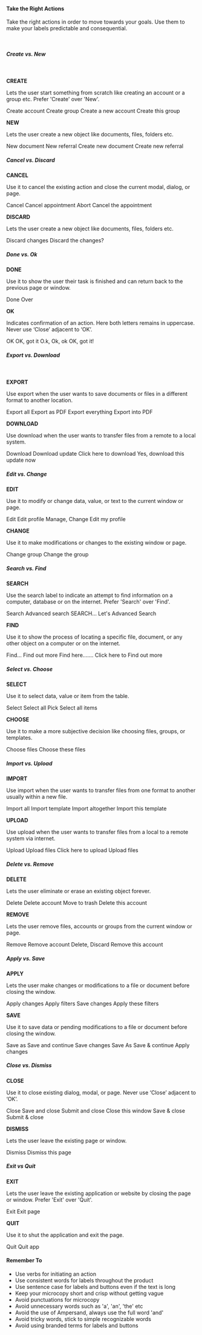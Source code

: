 #### Take the Right Actions
Take the right actions in order to move towards your goals. Use them to make your labels predictable and consequential.

<br />

##### Create vs. New

<br />

**CREATE**

Lets the user start something from scratch like creating an account or a group etc. Prefer 'Create' over 'New'.

<Rules>
  <DOs>
    <InlineMessage>
      <IconWrapper> Create account </IconWrapper>
    </InlineMessage>
    <InlineMessage>
      <IconWrapper> Create group </IconWrapper>
    </InlineMessage>
  </DOs>
  <DONTs>
    <InlineMessage>
      <IconWrapper iconType='error'>
        Create a new account
      </IconWrapper>
    </InlineMessage>
    <InlineMessage>
      <IconWrapper iconType='error'>
        Create this group
      </IconWrapper>
    </InlineMessage>
  </DONTs>
</Rules>

**NEW**

Lets the user create a new object like documents, files, folders etc.

<Rules>
  <DOs>
    <InlineMessage>
      <IconWrapper> New document </IconWrapper>
    </InlineMessage>
    <InlineMessage>
      <IconWrapper> New referral </IconWrapper>
    </InlineMessage>
  </DOs>
  <DONTs>
    <InlineMessage>
      <IconWrapper iconType='error'>
        Create new document
      </IconWrapper>
    </InlineMessage>
    <InlineMessage>
      <IconWrapper iconType='error'>
        Create new referral
      </IconWrapper>
    </InlineMessage>
  </DONTs>
</Rules>

<br />

##### Cancel vs. Discard

**CANCEL**

Use it to cancel the existing action and close the current modal, dialog, or page.

<Rules>
  <DOs>
    <InlineMessage>
      <IconWrapper> Cancel </IconWrapper>
    </InlineMessage>
    <InlineMessage>
      <IconWrapper> Cancel appointment </IconWrapper>
    </InlineMessage>
  </DOs>
  <DONTs>
    <InlineMessage>
      <IconWrapper iconType='error'> Abort </IconWrapper>
    </InlineMessage>
    <InlineMessage>
      <IconWrapper iconType='error'>
        Cancel the appointment
      </IconWrapper>
    </InlineMessage>
  </DONTs>
</Rules>

**DISCARD**

Lets the user create a new object like documents, files, folders etc.

<Rules>
  <DOs>
    <InlineMessage>
      <IconWrapper> Discard changes </IconWrapper>
    </InlineMessage>
  </DOs>
  <DONTs>
    <InlineMessage>
      <IconWrapper iconType='error'>
        Discard the changes?
      </IconWrapper>
    </InlineMessage>
  </DONTs>
</Rules>

<br />

##### Done vs. Ok

**DONE**

Use it to show the user their task is finished and can return back to the previous page or window.

<Rules>
  <DOs>
    <InlineMessage>
      <IconWrapper> Done </IconWrapper>
    </InlineMessage>
  </DOs>
  <DONTs>
    <InlineMessage>
      <IconWrapper iconType='error'> Over </IconWrapper>
    </InlineMessage>
  </DONTs>
</Rules>

**OK**

Indicates confirmation of an action. Here both letters remains in uppercase. Never use ‘Close’ adjacent to ‘OK’.

<Rules>
  <DOs>
    <InlineMessage>
      <IconWrapper> OK </IconWrapper>
    </InlineMessage>
     <InlineMessage>
      <IconWrapper> OK, got it </IconWrapper>
    </InlineMessage>
  </DOs>
  <DONTs>
    <InlineMessage>
      <IconWrapper iconType='error'>
        O.k, Ok, ok
      </IconWrapper>
    </InlineMessage>
    <InlineMessage>
      <IconWrapper iconType='error'>
        OK, got it!
      </IconWrapper>
    </InlineMessage>
  </DONTs>
</Rules>

<br />

##### Export vs. Download

<br />

**EXPORT**

Use export when the user wants to save documents or files in a different format to another location.

<Rules>
  <DOs>
    <InlineMessage>
      <IconWrapper> Export all </IconWrapper>
    </InlineMessage>
    <InlineMessage>
      <IconWrapper> Export as PDF </IconWrapper>
    </InlineMessage>
  </DOs>
  <DONTs>
    <InlineMessage>
      <IconWrapper iconType='error'>
        Export everything
      </IconWrapper>
    </InlineMessage>
    <InlineMessage>
      <IconWrapper iconType='error'>
        Export into PDF
      </IconWrapper>
    </InlineMessage>
  </DONTs>
</Rules>

**DOWNLOAD**

Use download when the user wants to transfer files from a remote to a local system. 

<Rules>
  <DOs>
    <InlineMessage>
      <IconWrapper> Download </IconWrapper>
    </InlineMessage>
    <InlineMessage>
      <IconWrapper> Download update </IconWrapper>
    </InlineMessage>
  </DOs>
  <DONTs>
    <InlineMessage>
      <IconWrapper iconType='error'>
        Click here to download
      </IconWrapper>
    </InlineMessage>
    <InlineMessage>
      <IconWrapper iconType='error'>
        Yes, download this update now
      </IconWrapper>
    </InlineMessage>
  </DONTs>
</Rules>

<br />

##### Edit vs. Change

**EDIT**

Use it to modify or change data, value, or text to the current window or page. 

<Rules>
  <DOs>
    <InlineMessage>
      <IconWrapper> Edit </IconWrapper>
    </InlineMessage>
    <InlineMessage>
      <IconWrapper> Edit profile </IconWrapper>
    </InlineMessage>
  </DOs>
  <DONTs>
    <InlineMessage>
      <IconWrapper iconType='error'> Manage, Change </IconWrapper>
    </InlineMessage>
    <InlineMessage>
      <IconWrapper iconType='error'> Edit my profile </IconWrapper>
    </InlineMessage>
  </DONTs>
</Rules>

**CHANGE**

Use it to make modifications or changes to the existing window or page.

<Rules>
  <DOs>
    <InlineMessage>
      <IconWrapper> Change group </IconWrapper>
    </InlineMessage>
  </DOs>
  <DONTs>
    <InlineMessage>
      <IconWrapper iconType='error'>
        Change the group
      </IconWrapper>
    </InlineMessage>
  </DONTs>
</Rules>

<br />

##### Search vs. Find

**SEARCH**

Use the search label to indicate an attempt to find information on a computer, database or on the internet. Prefer 'Search' over 'Find'. 

<Rules>
  <DOs>
    <InlineMessage>
      <IconWrapper> Search </IconWrapper>
    </InlineMessage>
    <InlineMessage>
      <IconWrapper> Advanced search </IconWrapper>
    </InlineMessage>
  </DOs>
  <DONTs>
    <InlineMessage>
      <IconWrapper iconType='error'> SEARCH... </IconWrapper>
    </InlineMessage>
    <InlineMessage>
      <IconWrapper iconType='error'> Let's Advanced Search </IconWrapper>
    </InlineMessage>
  </DONTs>
</Rules>

**FIND**

Use it to show the process of locating a specific file, document, or any other object on a computer or on the internet.

<Rules>
  <DOs>
    <InlineMessage>
      <IconWrapper> Find... </IconWrapper>
    </InlineMessage>
    <InlineMessage>
      <IconWrapper> Find out more </IconWrapper>
    </InlineMessage>
  </DOs>
  <DONTs>
    <InlineMessage>
      <IconWrapper iconType='error'>
        Find here.......
      </IconWrapper>
    </InlineMessage>
    <InlineMessage>
      <IconWrapper iconType='error'>
        Click here to Find out more
      </IconWrapper>
    </InlineMessage>
  </DONTs>
</Rules>

<br />

##### Select vs. Choose

**SELECT**

Use it to select data, value or item from the table. 

<Rules>
  <DOs>
    <InlineMessage>
      <IconWrapper> Select </IconWrapper>
    </InlineMessage>
    <InlineMessage>
      <IconWrapper> Select all </IconWrapper>
    </InlineMessage>
  </DOs>
  <DONTs>
    <InlineMessage>
      <IconWrapper iconType='error'> Pick </IconWrapper>
    </InlineMessage>
    <InlineMessage>
      <IconWrapper iconType='error'> Select all items  </IconWrapper>
    </InlineMessage>
  </DONTs>
</Rules>

**CHOOSE**

Use it to make a more subjective decision like choosing files, groups, or templates.

<Rules>
  <DOs>
    <InlineMessage>
      <IconWrapper> Choose files </IconWrapper>
    </InlineMessage>
  </DOs>
  <DONTs>
    <InlineMessage>
      <IconWrapper iconType='error'>
        Choose these files
      </IconWrapper>
    </InlineMessage>
  </DONTs>
</Rules>

<br />

##### Import vs. Upload

**IMPORT**

Use import when the user wants to transfer files from one format to another usually within a new file. 

<Rules>
  <DOs>
    <InlineMessage>
      <IconWrapper> Import all </IconWrapper>
    </InlineMessage>
    <InlineMessage>
      <IconWrapper> Import template </IconWrapper>
    </InlineMessage>
  </DOs>
  <DONTs>
    <InlineMessage>
      <IconWrapper iconType='error'> Import altogether </IconWrapper>
    </InlineMessage>
    <InlineMessage>
      <IconWrapper iconType='error'> Import this template </IconWrapper>
    </InlineMessage>
  </DONTs>
</Rules>

**UPLOAD**

Use upload when the user wants to transfer files from a local to a remote system via internet.

<Rules>
  <DOs>
    <InlineMessage>
      <IconWrapper> Upload </IconWrapper>
    </InlineMessage>
    <InlineMessage>
      <IconWrapper> Upload files </IconWrapper>
    </InlineMessage>
  </DOs>
  <DONTs>
    <InlineMessage>
      <IconWrapper iconType='error'>
        Click here to upload
      </IconWrapper>
    </InlineMessage>
    <InlineMessage>
      <IconWrapper iconType='error'>
        Upload files
      </IconWrapper>
    </InlineMessage>
  </DONTs>
</Rules>

<br />

##### Delete vs. Remove

**DELETE**

Lets the user eliminate or erase an existing object forever. 

<Rules>
  <DOs>
    <InlineMessage>
      <IconWrapper> Delete </IconWrapper>
    </InlineMessage>
    <InlineMessage>
      <IconWrapper> Delete account </IconWrapper>
    </InlineMessage>
  </DOs>
  <DONTs>
    <InlineMessage>
      <IconWrapper iconType='error'> Move to trash </IconWrapper>
    </InlineMessage>
    <InlineMessage>
      <IconWrapper iconType='error'> Delete this account </IconWrapper>
    </InlineMessage>
  </DONTs>
</Rules>

**REMOVE**

Lets the user remove files, accounts or groups from the current window or page.

<Rules>
  <DOs>
    <InlineMessage>
      <IconWrapper> Remove </IconWrapper>
    </InlineMessage>
    <InlineMessage>
      <IconWrapper> Remove account </IconWrapper>
    </InlineMessage>
  </DOs>
  <DONTs>
    <InlineMessage>
      <IconWrapper iconType='error'>
        Delete, Discard
      </IconWrapper>
    </InlineMessage>
    <InlineMessage>
      <IconWrapper iconType='error'>
        Remove this account
      </IconWrapper>
    </InlineMessage>
  </DONTs>
</Rules>

<br />

##### Apply vs. Save

**APPLY**

Lets the user make changes or modifications to a file or document before closing the window.

<Rules>
  <DOs>
    <InlineMessage>
      <IconWrapper> Apply changes </IconWrapper>
    </InlineMessage>
    <InlineMessage>
      <IconWrapper> Apply filters </IconWrapper>
    </InlineMessage>
  </DOs>
  <DONTs>
    <InlineMessage>
      <IconWrapper iconType='error'> Save changes </IconWrapper>
    </InlineMessage>
    <InlineMessage>
      <IconWrapper iconType='error'> Apply these filters </IconWrapper>
    </InlineMessage>
  </DONTs>
</Rules>

**SAVE**

Use it to save data or pending modifications to a file or document before closing the window. 

<Rules>
  <DOs>
    <InlineMessage>
      <IconWrapper> Save as </IconWrapper>
    </InlineMessage>
    <InlineMessage>
      <IconWrapper> Save and continue </IconWrapper>
    </InlineMessage>
    <InlineMessage>
      <IconWrapper> Save changes </IconWrapper>
    </InlineMessage>
  </DOs>
  <DONTs>
    <InlineMessage>
      <IconWrapper iconType='error'>
        Save As
      </IconWrapper>
    </InlineMessage>
    <InlineMessage>
      <IconWrapper iconType='error'>
        Save & continue
      </IconWrapper>
    </InlineMessage>
    <InlineMessage>
      <IconWrapper iconType='error'>
       Apply changes
      </IconWrapper>
    </InlineMessage>
  </DONTs>
</Rules>

<br />

##### Close vs. Dismiss

**CLOSE**

Use it to close existing dialog, modal, or page. Never use ‘Close’ adjacent to ‘OK’.

<Rules>
  <DOs>
    <InlineMessage>
      <IconWrapper> Close </IconWrapper>
    </InlineMessage>
    <InlineMessage>
      <IconWrapper> Save and close </IconWrapper>
    </InlineMessage>
    <InlineMessage>
      <IconWrapper> Submit and close </IconWrapper>
    </InlineMessage>
  </DOs>
  <DONTs>
    <InlineMessage>
      <IconWrapper iconType='error'> Close this window </IconWrapper>
    </InlineMessage>
    <InlineMessage>
      <IconWrapper iconType='error'> Save & close </IconWrapper>
    </InlineMessage>
    <InlineMessage>
      <IconWrapper iconType='error'> Submit & close </IconWrapper>
    </InlineMessage>
  </DONTs>
</Rules>

**DISMISS**

Lets the user leave the existing page or window.

<Rules>
  <DOs>
    <InlineMessage>
      <IconWrapper> Dismiss </IconWrapper>
    </InlineMessage>
  </DOs>
  <DONTs>
    <InlineMessage>
      <IconWrapper iconType='error'>
        Dismiss this page
      </IconWrapper>
    </InlineMessage>
  </DONTs>
</Rules>

<br />

##### Exit vs Quit

**EXIT**

Lets the user leave the existing application or website by closing the page or window. Prefer 'Exit' over 'Quit'.

<Rules>
  <DOs>
    <InlineMessage>
      <IconWrapper> Exit </IconWrapper>
    </InlineMessage>
  </DOs>
  <DONTs>
    <InlineMessage>
      <IconWrapper iconType='error'>Exit page </IconWrapper>
    </InlineMessage>
  </DONTs>
</Rules>

**QUIT**

Use it to shut the application and exit the page.

<Rules>
  <DOs>
    <InlineMessage>
      <IconWrapper> Quit </IconWrapper>
    </InlineMessage>
  </DOs>
  <DONTs>
    <InlineMessage>
      <IconWrapper iconType='error'> Quit app </IconWrapper>
    </InlineMessage>
  </DONTs>
</Rules>

<br />

#### Remember To

<ul>
  <li>Use verbs for initiating an action</li>
  <li>
    Use consistent words for labels throughout the product
  </li>
  <li>
    Use sentence case for labels and buttons even if the
    text is long
  </li>
  <li>
    Keep your microcopy short and crisp without getting
    vague
  </li>
  <li>Avoid punctuations for microcopy</li>
  <li>
    Avoid unnecessary words such as 'a', 'an', 'the' etc
  </li>
  <li>
    Avoid the use of Ampersand, always use the full word
    'and'
  </li>
  <li>
    Avoid tricky words, stick to simple recognizable words
  </li>
  <li>Avoid using branded terms for labels and buttons</li>
</ul>
